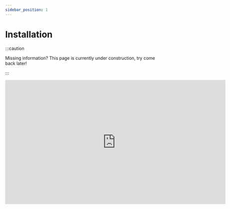 ```yaml
---
sidebar_position: 1
---
```


# Installation

:::caution

Missing information? This page is currently under construction, try come back later!

:::

<iframe width="705.61" height="397.5" src="https://www.youtube.com/embed/t0c9IcMBF74" title="CafePOSLite - Setup &amp; How to use." frameborder="0" allow="accelerometer; autoplay; clipboard-write; encrypted-media; gyroscope; picture-in-picture; web-share; fullscreen"></iframe>
